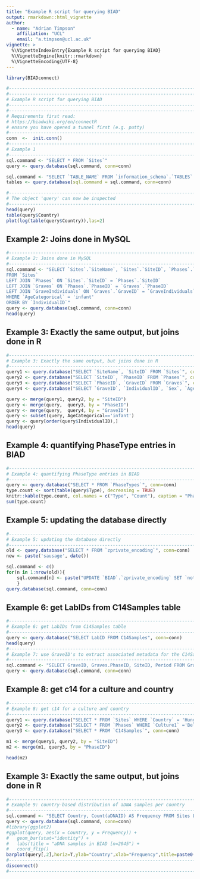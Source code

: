 ```yaml
--- 
title: "Example R script for querying BIAD"
output: rmarkdown::html_vignette
author: 
  - name: "Adrian Timpson"
    affiliation: "UCL"
    email: "a.timpson@ucl.ac.uk"
vignette: >
  %\VignetteIndexEntry{Example R script for querying BIAD}
  %\VignetteEngine{knitr::rmarkdown}
  %\VignetteEncoding{UTF-8}
---
```


```r
library(BIADconnect)

#--------------------------------------------------------------------------------------
#--------------------------------------------------------------------------------------
# Example R script for querying BIAD
#--------------------------------------------------------------------------------------
#--------------------------------------------------------------------------------------
# Requirements first read:
# https://biadwiki.org/en/connectR
# ensure you have opened a tunnel first (e.g. putty)
#--------------------------------------------------------------------------------------
conn  <-  init.conn()
#--------------------------------------------------------------------------------------
# Example 1
#--------------------------------------------------------------------------------------
sql.command <- "SELECT * FROM `Sites`"
query <- query.database(sql.command, conn=conn)

sql.command <- "SELECT `TABLE_NAME` FROM `information_schema`.`TABLES` WHERE TABLE_SCHEMA='biad' AND `TABLE_TYPE`='BASE TABLE';"
tables <- query.database(sql.command = sql.command, conn=conn)

#--------------------------------------------------------------------------------------
# The object 'query' can now be inspected
#--------------------------------------------------------------------------------------
head(query)
table(query$Country)
plot(log(table(query$Country)),las=2)
```


## Example 2: Joins done in MySQL

```r
#--------------------------------------------------------------------------------------
# Example 2: Joins done in MySQL
#--------------------------------------------------------------------------------------
sql.command <- "SELECT `Sites`.`SiteName`, `Sites`.`SiteID`, `Phases`.`PhaseID`, `Graves`.`GraveID`, `GraveIndividuals`.`IndividualID`,  `GraveIndividuals`.`Sex`, `GraveIndividuals`.`AgeCategorical`
FROM `Sites`
LEFT JOIN `Phases` ON `Sites`.`SiteID` = `Phases`.`SiteID`
LEFT JOIN `Graves` ON `Phases`.`PhaseID` = `Graves`.`PhaseID`
LEFT JOIN `GraveIndividuals` ON `Graves`.`GraveID` = `GraveIndividuals`.`GraveID`
WHERE `AgeCategorical` = 'infant'
ORDER BY `IndividualID`"
query <- query.database(sql.command, conn=conn)
head(query)
```


## Example 3: Exactly the same output, but joins done in R

```r
#--------------------------------------------------------------------------------------
# Example 3: Exactly the same output, but joins done in R
#--------------------------------------------------------------------------------------
query1 <- query.database("SELECT `SiteName`, `SiteID` FROM `Sites`", conn=conn)
query2 <- query.database("SELECT `SiteID`, `PhaseID` FROM `Phases`", conn=conn)
query3 <- query.database("SELECT `PhaseID`, `GraveID` FROM `Graves`", conn=conn)
query4 <- query.database("SELECT `GraveID`, `IndividualID`, `Sex`, `AgeCategorical` FROM `GraveIndividuals`", conn=conn)

query <- merge(query1, query2, by = "SiteID")
query <- merge(query,  query3, by = "PhaseID")
query <- merge(query,  query4, by = "GraveID")
query <- subset(query, AgeCategorical=='infant')
query <- query[order(query$IndividualID),]
head(query)
```


## Example 4: quantifying PhaseType entries in BIAD 


```r
#--------------------------------------------------------------------------------------
# Example 4: quantifying PhaseType entries in BIAD 
#--------------------------------------------------------------------------------------
query <- query.database("SELECT * FROM `PhaseTypes`", conn=conn)
type.count <- sort(table(query$Type), decreasing = TRUE)
knitr::kable(type.count, col.names = c("Type", "Count"), caption = "PhaseType Entries")
sum(type.count)
```


## Example 5: updating the database directly

```r
#--------------------------------------------------------------------------------------
# Example 5: updating the database directly
#--------------------------------------------------------------------------------------
old <- query.database("SELECT * FROM `zprivate_encoding`", conn=conn)
new <- paste('sausage', date())

sql.command <- c()
for(n in 1:nrow(old)){
	sql.command[n] <- paste("UPDATE `BIAD`.`zprivate_encoding` SET `notes`='",new,"' WHERE `ID`='",old$ID[n],"'",sep="")
	}
query.database(sql.command, conn=conn)

```


## Example 6: get LabIDs from C14Samples table

```r
#--------------------------------------------------------------------------------------
# Example 6: get LabIDs from C14Samples table
#--------------------------------------------------------------------------------------
query <- query.database("SELECT LabID FROM C14Samples", conn=conn)
head(query)
#--------------------------------------------------------------------------------------
# Example 7: use GraveID's to extract associated metadata for the C14Samples
#--------------------------------------------------------------------------------------
sql.command <- "SELECT GraveID, Graves.PhaseID, SiteID, Period FROM Graves JOIN Phases ON Graves.PhaseID = Phases.PhaseID GROUP BY GraveID ORDER BY GraveID"
query <- query.database(sql.command, conn=conn)

```


## Example 8: get c14 for a culture and country

```r
#--------------------------------------------------------------------------------------
# Example 8: get c14 for a culture and country
#--------------------------------------------------------------------------------------
query1 <- query.database("SELECT * FROM `Sites` WHERE `Country` = 'Hungary'", conn=conn)
query2 <- query.database("SELECT * FROM `Phases` WHERE `Culture1` ='Bell Beaker'", conn=conn)
query3 <- query.database("SELECT * FROM `C14Samples`", conn=conn)

m1 <- merge(query1, query2, by = "SiteID")
m2 <- merge(m1, query3, by = "PhaseID")

head(m2)

```


## Example 3: Exactly the same output, but joins done in R

```r
#--------------------------------------------------------------------------------------
# Example 9: country-based distribution of aDNA samples per country
#--------------------------------------------------------------------------------------
sql.command <- "SELECT Country, Count(aDNAID) AS Frequency FROM Sites LEFT JOIN Phases on Sites.SiteID = Phases.SiteID LEFT JOIN Graves ON Phases.PhaseID = Graves.PhaseID LEFT JOIN GraveIndividuals ON Graves.GraveID = GraveIndividuals.GraveID WHERE aDNAID IS NOT NULL GROUP BY Country;"
query <- query.database(sql.command, conn=conn)
#library(ggplot2)
#ggplot(query, aes(x = Country, y = Frequency)) + 
#	geom_bar(stat="identity") +
#	labs(title = "aDNA samples in BIAD [n=2045") +
#	coord_flip()
barplot(query[,2],horiz=T,ylab="Country",xlab="Frequency",title=paste0("aDNA samples in (local) BIAD [n=",sum(query[,2]),"]"))
#--------------------------------------------------------------------------------------
disconnect()
#--------------------------------------------------------------------------------------

```

